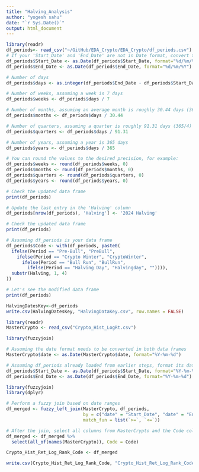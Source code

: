 ```yaml
---
title: "Halving_Analysis"
author: "yogesh sahu"
date: "`r Sys.Date()`"
output: html_document
---
```




```r
library(readr)
df_periods<- read_csv("~/GitHub/EDA_Crypto/EDA_Crypto/df_periods.csv")
# If your 'Start_Date' and 'End_Date' are not in Date format, convert them
df_periods$Start_Date <- as.Date(df_periods$Start_Date, format="%d/%m/%Y")
df_periods$End_Date <- as.Date(df_periods$End_Date, format="%d/%m/%Y")

```
```r
# Number of days
df_periods$days <- as.integer(df_periods$End_Date - df_periods$Start_Date)

# Number of weeks, assuming a week is 7 days
df_periods$weeks <- df_periods$days / 7

# Number of months, assuming an average month is roughly 30.44 days (365/12)
df_periods$months <- df_periods$days / 30.44

# Number of quarters, assuming a quarter is roughly 91.31 days (365/4)
df_periods$quarters <- df_periods$days / 91.31

# Number of years, assuming a year is 365 days
df_periods$years <- df_periods$days / 365

# You can round the values to the desired precision, for example:
df_periods$weeks <- round(df_periods$weeks, 0)
df_periods$months <- round(df_periods$months, 0)
df_periods$quarters <- round(df_periods$quarters, 0)
df_periods$years <- round(df_periods$years, 0)

# Check the updated data frame
print(df_periods)

```
```r
# Update the last entry in the 'Halving' column
df_periods[nrow(df_periods), 'Halving'] <- '2024 Halving'

# Check the updated data frame
print(df_periods)

```


```r
# Assuming df_periods is your data frame
df_periods$Code <- with(df_periods, paste0(
  ifelse(Period == "Pre-Bull", "PreBull", 
    ifelse(Period == "Crypto Winter", "CryptoWinter", 
      ifelse(Period == "Bull Run", "BullRun", 
        ifelse(Period == "Halving Day", "Halvingday", "")))), 
  substr(Halving, 1, 4)
))

# Let's see the modified data frame
print(df_periods)

```


```r
HalvingDatesKey<-df_periods
write.csv(HalvingDatesKey, "HalvingDataKey.csv", row.names = FALSE)
```

```r
library(readr)
MasterCrypto <- read_csv("Crypto_Hist_LogRt.csv")

```
```r
library(fuzzyjoin)

# Assuming the date format needs to be converted in both data frames
MasterCrypto$date <- as.Date(MasterCrypto$date, format="%Y-%m-%d")

# Assuming df_periods already loaded from earlier steps, format its dates if not done already
df_periods$Start_Date <- as.Date(df_periods$Start_Date, format="%Y-%m-%d")
df_periods$End_Date <- as.Date(df_periods$End_Date, format="%Y-%m-%d")

```

```r
library(fuzzyjoin)
library(dplyr)

# Perform a fuzzy join based on date ranges
df_merged <- fuzzy_left_join(MasterCrypto, df_periods,
                             by = c("date" = "Start_Date", "date" = "End_Date"),
                             match_fun = list(`>=`, `<=`))

# After the join, select all columns from MasterCrypto and the Code column from df_periods
df_merged <- df_merged %>%
  select(all_of(names(MasterCrypto)), Code = Code)
```
```r
Crypto_Hist_Ret_Log_Rank_Code <- df_merged
```

```r
write.csv(Crypto_Hist_Ret_Log_Rank_Code, "Crypto_Hist_Ret_Log_Rank_Code.csv", row.names = FALSE)
```

